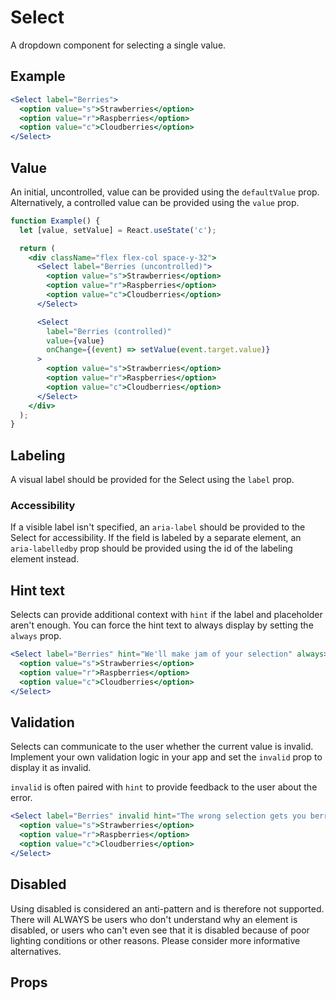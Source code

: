 
# Select

A dropdown component for selecting a single value.

## Example

```jsx example
<Select label="Berries">
  <option value="s">Strawberries</option>
  <option value="r">Raspberries</option>
  <option value="c">Cloudberries</option>
</Select>
```

## Value

An initial, uncontrolled, value can be provided using the `defaultValue` prop.
Alternatively, a controlled value can be provided using the `value` prop.

```jsx example
function Example() {
  let [value, setValue] = React.useState('c');

  return (
    <div className="flex flex-col space-y-32">
      <Select label="Berries (uncontrolled)">
        <option value="s">Strawberries</option>
        <option value="r">Raspberries</option>
        <option value="c">Cloudberries</option>
      </Select>

      <Select
        label="Berries (controlled)"
        value={value}
        onChange={(event) => setValue(event.target.value)}
      >
        <option value="s">Strawberries</option>
        <option value="r">Raspberries</option>
        <option value="c">Cloudberries</option>
      </Select>
    </div>
  );
}
```

## Labeling

A visual label should be provided for the Select using the `label` prop.

### Accessibility

If a visible label isn't specified, an `aria-label` should be provided to the
Select for accessibility. If the field is labeled by a separate element, an
`aria-labelledby` prop should be provided using the id of the labeling element
instead.

## Hint text

Selects can provide additional context with `hint` if the label and placeholder
aren't enough. You can force the hint text to always display by setting the
`always` prop.

```jsx example
<Select label="Berries" hint="We'll make jam of your selection" always>
  <option value="s">Strawberries</option>
  <option value="r">Raspberries</option>
  <option value="c">Cloudberries</option>
</Select>
```

## Validation

Selects can communicate to the user whether the current value is invalid.
Implement your own validation logic in your app and set the `invalid` prop to
display it as invalid.

`invalid` is often paired with `hint` to provide feedback to the user about the
error.

```jsx example
<Select label="Berries" invalid hint="The wrong selection gets you berried">
  <option value="s">Strawberries</option>
  <option value="r">Raspberries</option>
  <option value="c">Cloudberries</option>
</Select>
```

## Disabled

Using disabled is considered an anti-pattern and is therefore not supported.
There will ALWAYS be users who don't understand why an element is disabled, or
users who can't even see that it is disabled because of poor lighting conditions
or other reasons. Please consider more informative alternatives.

## Props

```props packages/select/src/component.tsx

```

